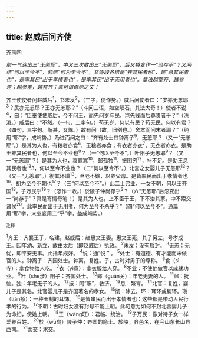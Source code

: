 ```yaml
---
---
---
```

title: 赵威后问齐使
---



齐策四

*前一气连出三“无恙耶”，中又三次散出三“无恙耶”，后又特变作一“尚存乎”？又两结“何以至今不”，两结“何为至今不”，又逐段各结是“养其民者也”，是“息其民者也”，是率其民“出于孝情者也”，是率其民“出于无用者也”。章法越整齐、越参差；越参差，越整齐；真可谓奇绝之文！*

齐王使使者问赵威后<sup>1</sup>，书未发<sup>2</sup>，（三字，便作势。）威后问使者曰：“岁亦无恙耶<sup>3</sup>？民亦无恙耶？王亦无恙耶？”（斗问三语，如空陨石，其法大奇！）使者不说<sup>4</sup>，曰：“臣奉使使威后，今不问王，而先问岁与民，岂先贱而后尊贵者乎？”（洗泼。）威后曰：“不然。（一句，二字句。）苟无岁，何以有民？苟无民，何以有君？（四句，三字句。峭甚，又炼。）故有问（故，旧例也。）舍本而问末者耶？”（纯用“耶”字，成峭势。）乃进而问之曰：“齐有处士曰钟离子<sup>9</sup>，无恙耶？（又一“无恙耶”。）是其为人也，有粮者亦食<sup>6</sup>，无粮者亦食；有衣者亦衣<sup>7</sup>，无衣者亦衣。是助王养其民者也，何以至今不业也<sup>8</sup>？（一“何以至今不”。）叶阳子无恙耶<sup>9</sup>？（又一“无恙耶”？）是其为人也，哀鳏寡<sup>10</sup>，邮孤独<sup>11</sup>，振困穷<sup>12</sup>，补不足。是助王息其民者也<sup>13</sup>3，何以至今不业也？（二“何以至今不”。）北宫之女婴儿子无恙耶<sup>13</sup>？（又一“无恙耶”。）彻其环瑱<sup>13</sup>，至老不嫁，以养父母。是皆率民而出于孝情者也<sup>16</sup>，胡为至今不朝也<sup>17</sup>？（三“何以至今不”。）此二士弗业，一女不朝，何以王齐国<sup>18</sup>，子万民乎<sup>19</sup>？（忽作一收。）於陵子仲尚存乎<sup>3</sup>？（六“无恙耶”后忽变出一“尚存乎”？真是寄情奇笔！）是其为人也，上不臣于王，下不治其家，中不索交诸侯<sup>20</sup>。此率民而出于无用者，何为至今不杀乎？”（四“何以至今不”。通篇用“耶”字，末忽变用二“乎”字，益成峭势。）

<sup>注释</sup>

<sup>1</sup>齐王：齐襄王子，名建。赵威后：赵惠文王妻。惠文王死，其子另立，号孝成王。因年幼、新立，故由太后（即赵威后）执政。
<sup>2</sup>未发：没有启封。
<sup>3</sup>无恙：无忧，即平安无事。此指年成好。
<sup>4</sup>说：通“悦＂。
<sup>5</sup>处士：有道德、有才能而未做官的人。钟离子：齐国处士。钟离，复姓。子，古时对男子的尊称。
<sup>6</sup>食（sì寺）：拿食物给人吃。
<sup>7</sup>衣（yì意）：拿衣服给人穿。
<sup>8</sup>不业：不使他做官以成就功业。
<sup>9</sup>叶（shè涉）阳子：齐国处士。
<sup>10</sup>鳏（guān关）：年老无妻的人。
<sup>11</sup>邺：抚恤。独：年老无子的人。
<sup>12</sup>振：同“赈”，救济。
<sup>13</sup>息：繁育。
<sup>14</sup>北官：复姓，婴儿子是其名。北官婴儿子是齐国著名的孝女。
<sup>15</sup>彻：除去。环：耳环或腕环。瑱（tiàn掭）：一种玉制的耳饰。
<sup>16</sup>是皆串民而出于孝情者也：这些都是带动人民行孝的行为。
<sup>17</sup>不朝：古时妇女没有封号不能上朝。此句意为如何不封北言婴儿子为命妇，使她上朝。
<sup>18</sup>王（wàng旺）：君临、统治。
<sup>19</sup>子万民：像对待子女一样爱养百姓。
<sup>20</sup>於（wū鸟）陵子仲：齐国的隐士。於陵，齐邑名，在今山东长山县西南。
<sup>21</sup>索交：求交。